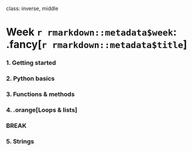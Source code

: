 
class: inverse, middle

# Week `r rmarkdown::metadata$week`: .fancy[`r rmarkdown::metadata$title`]

### 1. Getting started
### 2. Python basics
### 3. Functions & methods
### 4. .orange[Loops & lists]

### BREAK

### 5. Strings
